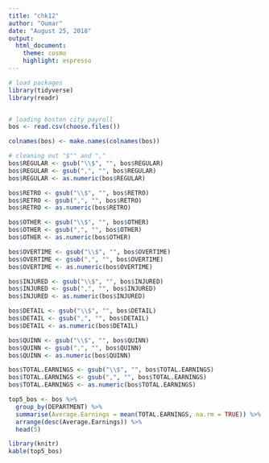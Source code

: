 ```yaml
---
title: "chk12"
author: "Oumar"
date: "August 25, 2018"
output:     
  html_document:
    theme: cosmo
    highlight: espresso
---
```



```r
# load packages
library(tidyverse)
library(readr)


# loading boston city payroll
bos <- read.csv(choose.files())

colnames(bos) <- make.names(colnames(bos))

# cleaning out "$"" and ","
bos$REGULAR <- gsub("\\$", "", bos$REGULAR)
bos$REGULAR <- gsub(",", "", bos$REGULAR)
bos$REGULAR <- as.numeric(bos$REGULAR)

bos$RETRO <- gsub("\\$", "", bos$RETRO)
bos$RETRO <- gsub(",", "", bos$RETRO)
bos$RETRO <- as.numeric(bos$RETRO)

bos$OTHER <- gsub("\\$", "", bos$OTHER)
bos$OTHER <- gsub(",", "", bos$OTHER)
bos$OTHER <- as.numeric(bos$OTHER)

bos$OVERTIME <- gsub("\\$", "", bos$OVERTIME)
bos$OVERTIME <- gsub(",", "", bos$OVERTIME)
bos$OVERTIME <- as.numeric(bos$OVERTIME)

bos$INJURED <- gsub("\\$", "", bos$INJURED)
bos$INJURED <- gsub(",", "", bos$INJURED)
bos$INJURED <- as.numeric(bos$INJURED)

bos$DETAIL <- gsub("\\$", "", bos$DETAIL)
bos$DETAIL <- gsub(",", "", bos$DETAIL)
bos$DETAIL <- as.numeric(bos$DETAIL)

bos$QUINN <- gsub("\\$", "", bos$QUINN)
bos$QUINN <- gsub(",", "", bos$QUINN)
bos$QUINN <- as.numeric(bos$QUINN)

bos$TOTAL.EARNINGS <- gsub("\\$", "", bos$TOTAL.EARNINGS)
bos$TOTAL.EARNINGS <- gsub(",", "", bos$TOTAL.EARNINGS)
bos$TOTAL.EARNINGS <- as.numeric(bos$TOTAL.EARNINGS)

```

``` r
top5_bos <- bos %>% 
  group_by(DEPARTMENT) %>% 
  summarise(Average.Earnings = mean(TOTAL.EARNINGS, na.rm = TRUE)) %>% 
  arrange(desc(Average.Earnings)) %>% 
  head(5)
```

``` r
library(knitr)
kable(top5_bos)

```
